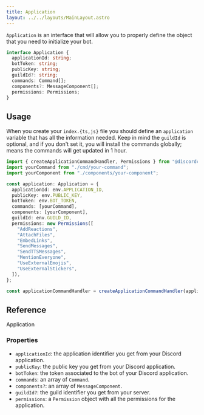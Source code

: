 ```yaml
---
title: Application
layout: ../../layouts/MainLayout.astro
---
```


`Application` is an interface that will allow you to properly define the object that you need to initialize your bot.

```typescript
interface Application {
  applicationId: string;
  botToken: string;
  publicKey: string;
  guildId?: string;
  commands: Command[];
  components?: MessageComponent[];
  permissions: Permissions;
}
```

## Usage

When you create your `index.{ts,js}` file you should define an `application` variable that has all the information
needed. Keep in mind the `guildId` is optional, and if you don't set it, you will install the commands globally;
means the commands will get updated in 1 hour.

```typescript
import { createApplicationCommandHandler, Permissions } from "@discordcf/framework";
import yourCommand from "./cmd/your-command";
import yourComponent from "./components/your-component";

const application: Application = {
  applicationId: env.APPLICATION_ID,
  publicKey: env.PUBLIC_KEY,
  botToken: env.BOT_TOKEN,
  commands: [yourCommand],
  components: [yourComponent],
  guildId: env.GUILD_ID,
  permissions: new Permissions([
    "AddReactions",
    "AttachFiles",
    "EmbedLinks",
    "SendMessages",
    "SendTTSMessages",
    "MentionEveryone",
    "UseExternalEmojis",
    "UseExternalStickers",
  ]),
};

const applicationCommandHandler = createApplicationCommandHandler(application, env, context);
```

## Reference

<div class="m-0 flex justify-start">
  <span class="rounded-md bg-slate-300 py-2 px-4 font-source-code-pro dark:bg-[#ffffff16]">Application</span>
</div>

### Properties

- `applicationId`: the application identifier you get from your Discord application.
- `publicKey`: the public key you get from your Discord application.
- `botToken`: the token associated to the bot of your Discord application.
- `commands`: an array of `Command`.
- `components?`: an array of `MessageComponent`.
- `guildId?`: the guild identifier you get from your server.
- `permissions`: a `Permission` object with all the permissions for the application.
